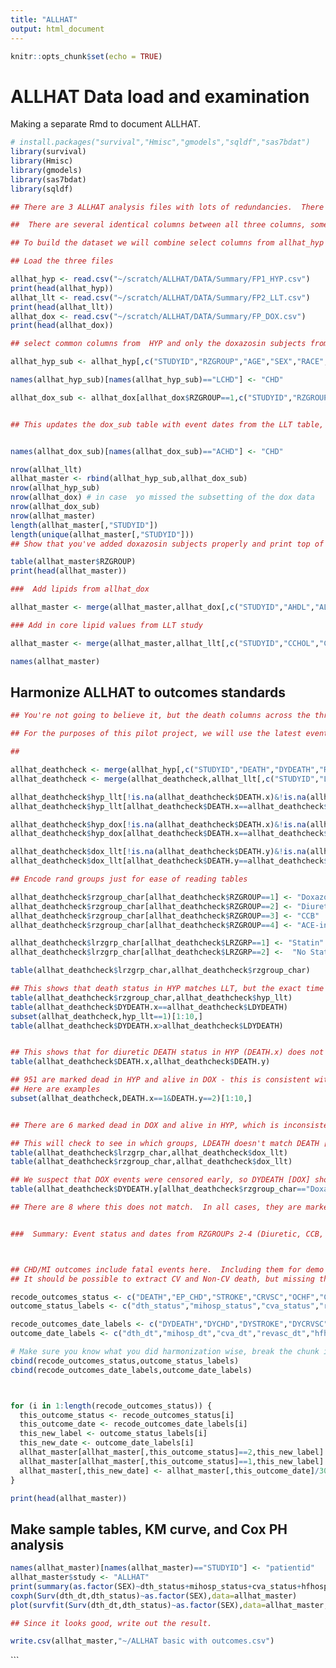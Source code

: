 ```yaml
---
title: "ALLHAT"
output: html_document
---
```


```r
knitr::opts_chunk$set(echo = TRUE)
```

# ALLHAT Data load and examination

Making a separate Rmd to document ALLHAT. 

```r
# install.packages("survival","Hmisc","gmodels","sqldf","sas7bdat")
library(survival)
library(Hmisc)
library(gmodels)
library(sas7bdat)
library(sqldf)
```

```r

## There are 3 ALLHAT analysis files with lots of redundancies.  There are total 42418 subjects that are comprised primarily of the intersection between allhat_hyp and allhat_dox.  Every subject in allhat_llt is in one of the other two tables (llt = Lipid lowering therapy).  There are 4 HTN treatment arms.  3 are in allhat_hyp (diuretic, ACE, CCB) and 2 in allhat_dox (diuretic, doxazosin).  The diuretic subjects are in both allhat_hyp and allhat_dox.  

##  There are several identical columns between all three columns, some that are measured in different ways (ACHOL vs. CCHOL), and some where a column is only present in one table but not another for the same patient.  For the purposes of the pilot, we'll trim down to unique columns as much as possible.

## To build the dataset we will combine select columns from allhat_hyp and allhat_dox, then update from allhat_llt.

## Load the three files

allhat_hyp <- read.csv("~/scratch/ALLHAT/DATA/Summary/FP1_HYP.csv")
print(head(allhat_hyp))
allhat_llt <- read.csv("~/scratch/ALLHAT/DATA/Summary/FP2_LLT.csv")
print(head(allhat_llt))
allhat_dox <- read.csv("~/scratch/ALLHAT/DATA/Summary/FP_DOX.csv")
print(head(allhat_dox))

## select common columns from  HYP and only the doxazosin subjects from DOX (RZGROU==1)

allhat_hyp_sub <- allhat_hyp[,c("STUDYID","RZGROUP","AGE","SEX","RACE","HISPANIC","BLWGT","BLHGT","BLBMI","BV2SBP","BV2DBP","MISTROKE","HXCABG","DIABETES","ACHOL","AFGLUC","LCHD","CURSMOKE","ASPIRIN","BLGFR","EDUCAT","SBP6M12","DBP6M12","SBP6M24","DBP6M24","DEATH","DYDEATH","EP_CHD","DYCHD","STROKE","DYSTROKE","CHF","DYCHF","CCHD","DYCCHD","OCHF","DYOCHF","CRVSC","DYCRVSC")]

names(allhat_hyp_sub)[names(allhat_hyp_sub)=="LCHD"] <- "CHD"

allhat_dox_sub <- allhat_dox[allhat_dox$RZGROUP==1,c("STUDYID","RZGROUP","AGE","SEX","RACE","HISPANIC","BLWGT","BLHGT","BLBMI","BV2SBP","BV2DBP","MISTROKE","HXCABG","DIABETES","ACHOL","AFGLUC","ACHD","CURSMOKE","ASPIRIN","BLGFR","EDUCAT","SBP6M12","DBP6M12","SBP6M24","DBP6M24","DEATH","DYDEATH","EP_CHD","DYCHD","STROKE","DYSTROKE","CHF","DYCHF","CCHD","DYCCHD","OCHF","DYOCHF","CRVSC","DYCRVSC")]


## This updates the dox_sub table with event dates from the LLT table, since the follow-up in that study was longer.  See section below on sorting out outcomes and timing vs. early termination of doxazosin arm


names(allhat_dox_sub)[names(allhat_dox_sub)=="ACHD"] <- "CHD"

nrow(allhat_llt)
allhat_master <- rbind(allhat_hyp_sub,allhat_dox_sub)
nrow(allhat_hyp_sub)
nrow(allhat_dox) # in case  yo missed the subsetting of the dox data
nrow(allhat_dox_sub)
nrow(allhat_master)
length(allhat_master[,"STUDYID"])
length(unique(allhat_master[,"STUDYID"]))
## Show that you've added doxazosin subjects properly and print top of table

table(allhat_master$RZGROUP)
print(head(allhat_master))
```

```r

###  Add lipids from allhat_dox

allhat_master <- merge(allhat_master,allhat_dox[,c("STUDYID","AHDL","ALDL","AFTRIG")],by="STUDYID",all.x=T)

### Add in core lipid values from LLT study 

allhat_master <- merge(allhat_master,allhat_llt[,c("STUDYID","CCHOL","CHDL","CFTRIG","CLDL","CFGLUC","LRZGRP","CHOLY2","HDLY2","LDLY2","FGLUCY2","FTRIGY2")],by="STUDYID",all.x=T)

names(allhat_master)

```


## Harmonize ALLHAT to outcomes standards

```r

## You're not going to believe it, but the death columns across the three datasets are not entirely consistent.  This is due in large part to the doxazosin vs. diuretic study being terminated early for possibility of harm.  I believe that this lead to censoring outcomes at different timepoints (I think corresponding to the official termination of the study) for of the diuretic patients, who were in both the HYP and DOX tables.  

## For the purposes of this pilot project, we will use the latest event date set for the diuretic patients for all outcomes.  This corresponds to dates recorded the HYP table for the diuretic patients.

## 

allhat_deathcheck <- merge(allhat_hyp[,c("STUDYID","DEATH","DYDEATH","RZGROUP")], allhat_dox[,c("STUDYID","DEATH","DYDEATH","RZGROUP")],by=c("STUDYID","RZGROUP"),all=T)
allhat_deathcheck <- merge(allhat_deathcheck,allhat_llt[,c("STUDYID","LDEATH","LDYDEATH","LRZGRP","RZGROUP")],by=c("STUDYID","RZGROUP"),all=T)

allhat_deathcheck$hyp_llt[!is.na(allhat_deathcheck$DEATH.x)&!is.na(allhat_deathcheck$LDEATH)] <- 0
allhat_deathcheck$hyp_llt[allhat_deathcheck$DEATH.x==allhat_deathcheck$LDEATH&!is.na(allhat_deathcheck$DEATH.x)&!is.na(allhat_deathcheck$LDEATH)] <- 1

allhat_deathcheck$hyp_dox[!is.na(allhat_deathcheck$DEATH.x)&!is.na(allhat_deathcheck$DEATH.y)] <- 0
allhat_deathcheck$hyp_dox[allhat_deathcheck$DEATH.x==allhat_deathcheck$DEATH.y&!is.na(allhat_deathcheck$DEATH.x)&!is.na(allhat_deathcheck$DEATH.y)] <- 1

allhat_deathcheck$dox_llt[!is.na(allhat_deathcheck$DEATH.y)&!is.na(allhat_deathcheck$LDEATH)] <- 0
allhat_deathcheck$dox_llt[allhat_deathcheck$DEATH.y==allhat_deathcheck$LDEATH&!is.na(allhat_deathcheck$DEATH.y)&!is.na(allhat_deathcheck$LDEATH)] <- 1

## Encode rand groups just for ease of reading tables

allhat_deathcheck$rzgroup_char[allhat_deathcheck$RZGROUP==1] <- "Doxazosin" 
allhat_deathcheck$rzgroup_char[allhat_deathcheck$RZGROUP==2] <- "Diuretic" 
allhat_deathcheck$rzgroup_char[allhat_deathcheck$RZGROUP==3] <- "CCB" 
allhat_deathcheck$rzgroup_char[allhat_deathcheck$RZGROUP==4] <- "ACE-inhibitor" 

allhat_deathcheck$lrzgrp_char[allhat_deathcheck$LRZGRP==1] <- "Statin" 
allhat_deathcheck$lrzgrp_char[allhat_deathcheck$LRZGRP==2] <-  "No Statin"

table(allhat_deathcheck$lrzgrp_char,allhat_deathcheck$rzgroup_char)

## This shows that death status in HYP matches LLT, but the exact time doesn't.  In all cases, censored date in HYP is later than LLT.  Consequently, we will use HYP event dates for maximum followup.  Examples are given.
table(allhat_deathcheck$rzgroup_char,allhat_deathcheck$hyp_llt)
table(allhat_deathcheck$DYDEATH.x==allhat_deathcheck$LDYDEATH)
subset(allhat_deathcheck,hyp_llt==1)[1:10,]
table(allhat_deathcheck$DYDEATH.x>allhat_deathcheck$LDYDEATH)


## This shows that for diuretic DEATH status in HYP (DEATH.x) does not always match DEATH status in DOX
table(allhat_deathcheck$DEATH.x,allhat_deathcheck$DEATH.y)

## 951 are marked dead in HYP and alive in DOX - this is consistent with truncated.early censoring in the diuretic vs. doxazosin analysis
## Here are examples
subset(allhat_deathcheck,DEATH.x==1&DEATH.y==2)[1:10,]


## There are 6 marked dead in DOX and alive in HYP, which is inconsistent with the censoring hypothesis.  I suspect these are errors, but would need to check with investigators.  For the purposes of the study, we will keep using HYP

## This will check to see in which groups, LDEATH doesn't match DEATH [DOX]
table(allhat_deathcheck$lrzgrp_char,allhat_deathcheck$dox_llt)
table(allhat_deathcheck$rzgroup_char,allhat_deathcheck$dox_llt)

## We suspect that DOX events were censored early, so DYDEATH [DOX] should be < LDYDEATH in nearly all cases. 
table(allhat_deathcheck$DYDEATH.y[allhat_deathcheck$rzgroup_char=="Doxazosin"&allhat_deathcheck$dox_llt==0] < allhat_deathcheck$LDYDEATH[allhat_deathcheck$rzgroup_char=="Doxazosin"&allhat_deathcheck$dox_llt==0] )

## There are 8 where this does not match.  In all cases, they are marked dead in LLT at a time point before alive in DOX.  For this pilot, we will use LDYDEATH for to remain consistent


###  Summary: Event status and dates from RZGROUPs 2-4 (Diuretic, CCB, ACEI) will be taken from HYP table.  These decisions mean that certain results may not match published papers, although the data will accurately reflect source data as above. Paper results for the LLT can be achieved by using the datees from the LLT table, which comprise later follow-up than in DOX.  For example, a patient might be recorded as 'survived' in DOX at 1200 days, but 'died' in LLT at 1300 days.  Thus the status differenes is due to different follow-up interval.  This could be altered as required by a given analysis. 




```

```r

## CHD/MI outcomes include fatal events here.  Including them for demo purposes only for NHLBI Pilot.
## It should be possible to extract CV and Non-CV death, but missing the 'Cause of death' codes, since they do not seem to match the forms.

recode_outcomes_status <- c("DEATH","EP_CHD","STROKE","CRVSC","OCHF","CHF")
outcome_status_labels <- c("dth_status","mihosp_status","cva_status","revasc_status","hfhosp_status","hfincident_status")

recode_outcomes_date_labels <- c("DYDEATH","DYCHD","DYSTROKE","DYCRVSC","DYOCHF","DYCHF")
outcome_date_labels <- c("dth_dt","mihosp_dt","cva_dt","revasc_dt","hfhosp_dt","hfincident_dt")

# Make sure you know what you did harmonization wise, break the chunk if the lengths are different.
cbind(recode_outcomes_status,outcome_status_labels)
cbind(recode_outcomes_date_labels,outcome_date_labels)



for (i in 1:length(recode_outcomes_status)) {
  this_outcome_status <- recode_outcomes_status[i]
  this_outcome_date <- recode_outcomes_date_labels[i]
  this_new_label <- outcome_status_labels[i]
  this_new_date <- outcome_date_labels[i]
  allhat_master[allhat_master[,this_outcome_status]==2,this_new_label] <- 0 
  allhat_master[allhat_master[,this_outcome_status]==1,this_new_label] <- 1 
  allhat_master[,this_new_date] <- allhat_master[,this_outcome_date]/30.4  # Convert to standard of months
}

print(head(allhat_master))
```

## Make sample tables, KM curve, and Cox PH analysis

```r
names(allhat_master)[names(allhat_master)=="STUDYID"] <- "patientid"
allhat_master$study <- "ALLHAT"
print(summary(as.factor(SEX)~dth_status+mihosp_status+cva_status+hfhosp_status+hfincident_status+revasc_status,data=allhat_master,FUN=table,method='reverse',test=T),prtest='P',prn=F,pctdig=1)
coxph(Surv(dth_dt,dth_status)~as.factor(SEX),data=allhat_master)
plot(survfit(Surv(dth_dt,dth_status)~as.factor(SEX),data=allhat_master,conf.type="none"),col=c(1:8),ylim=c(0.5,1))

## Since it looks good, write out the result.

write.csv(allhat_master,"~/ALLHAT basic with outcomes.csv")

```
```
